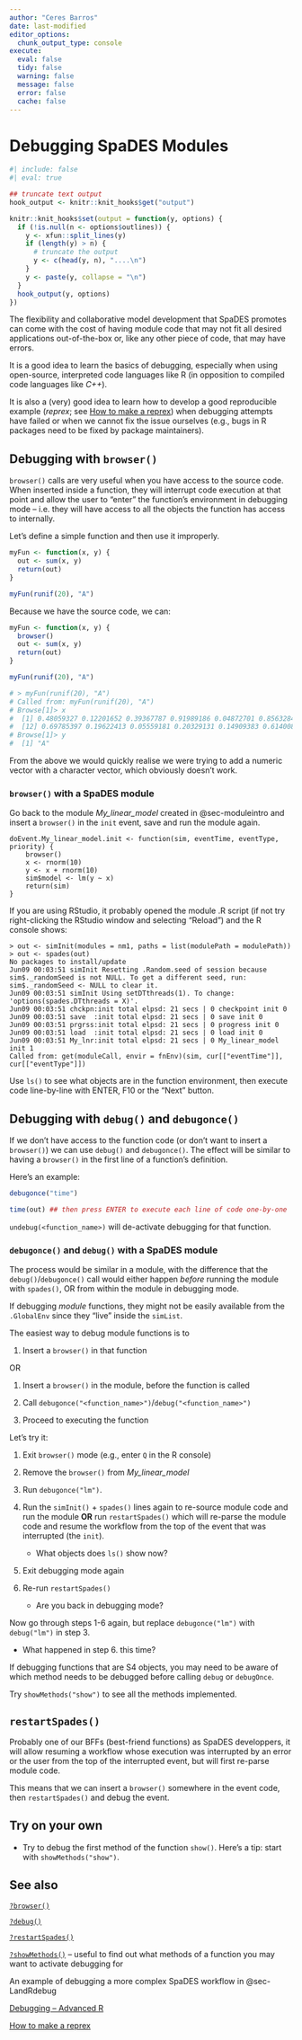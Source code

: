 ```yaml
---
author: "Ceres Barros"
date: last-modified
editor_options:
  chunk_output_type: console
execute:
  eval: false
  tidy: false
  warning: false
  message: false
  error: false
  cache: false
---
```


# Debugging SpaDES Modules {#sec-debugging}

```r
#| include: false
#| eval: true

## truncate text output
hook_output <- knitr::knit_hooks$get("output")

knitr::knit_hooks$set(output = function(y, options) {
  if (!is.null(n <- options$outlines)) {
    y <- xfun::split_lines(y)
    if (length(y) > n) {
      # truncate the output
      y <- c(head(y, n), "....\n")
    }
    y <- paste(y, collapse = "\n")
  }
  hook_output(y, options)
})

```

The flexibility and collaborative model development that SpaDES promotes
can come with the cost of having module code that may not fit all
desired applications out-of-the-box or, like any other piece of code,
that may have errors.

It is a good idea to learn the basics of debugging, especially when
using open-source, interpreted code languages like R (in opposition to
compiled code languages like *C++*).

It is also a (very) good idea to learn how to develop a good
reproducible example (*reprex*; see [How to make a
reprex](https://www.r-bloggers.com/2020/10/how-to-make-a-reprex/)) when
debugging attempts have failed or when we cannot fix the issue ourselves
(e.g., bugs in R packages need to be fixed by package maintainers).

## Debugging with `browser()`

`browser()` calls are very useful when you have access to the source
code. When inserted inside a function, they will interrupt code
execution at that point and allow the user to "enter" the function's
environment in debugging mode -- i.e. they will have access to all the
objects the function has access to internally.

Let's define a simple function and then use it improperly.

```r
myFun <- function(x, y) {
  out <- sum(x, y)
  return(out)
}

myFun(runif(20), "A")
```

Because we have the source code, we can:

```r
myFun <- function(x, y) {
  browser()
  out <- sum(x, y)
  return(out)
}

myFun(runif(20), "A")

# > myFun(runif(20), "A")
# Called from: myFun(runif(20), "A")
# Browse[1]> x
#  [1] 0.48059327 0.12201652 0.39367787 0.91989186 0.04872701 0.85632846 0.05945062 0.87683559 0.58599446 0.10403352 0.49429023
#  [12] 0.69785397 0.19622413 0.05559181 0.20329131 0.14909383 0.61400844 0.73638292 0.21185129 0.72534305
# Browse[1]> y
#  [1] "A"
```

From the above we would quickly realise we were trying to add a numeric
vector with a character vector, which obviously doesn't work.

### `browser()` with a SpaDES module

Go back to the module *My_linear_model* created in @sec-moduleintro and
insert a `browser()` in the `init` event, save and run the module again.

```         
doEvent.My_linear_model.init <- function(sim, eventTime, eventType, priority) {
    browser()
    x <- rnorm(10)
    y <- x + rnorm(10)
    sim$model <- lm(y ~ x)  
    return(sim)
}
```

If you are using RStudio, it probably opened the module .R script (if
not try right-clicking the RStudio window and selecting "Reload") and
the R console shows:

```         
> out <- simInit(modules = nm1, paths = list(modulePath = modulePath))
> out <- spades(out)
No packages to install/update
Jun09 00:03:51 simInit Resetting .Random.seed of session because sim$._randomSeed is not NULL. To get a different seed, run: sim$._randomSeed <- NULL to clear it.
Jun09 00:03:51 simInit Using setDTthreads(1). To change: 'options(spades.DTthreads = X)'.
Jun09 00:03:51 chckpn:init total elpsd: 21 secs | 0 checkpoint init 0
Jun09 00:03:51 save  :init total elpsd: 21 secs | 0 save init 0
Jun09 00:03:51 prgrss:init total elpsd: 21 secs | 0 progress init 0
Jun09 00:03:51 load  :init total elpsd: 21 secs | 0 load init 0
Jun09 00:03:51 My_lnr:init total elpsd: 21 secs | 0 My_linear_model init 1
Called from: get(moduleCall, envir = fnEnv)(sim, cur[["eventTime"]], cur[["eventType"]])
```

Use `ls()` to see what objects are in the function environment, then
execute code line-by-line with ENTER, F10 or the "Next" button.

## Debugging with `debug()` and `debugonce()`

If we don't have access to the function code (or don't want to insert a
`browser()`) we can use `debug()` and `debugonce()`. The effect will be
similar to having a `browser()` in the first line of a function's
definition.

Here's an example:

```r
debugonce("time")

time(out) ## then press ENTER to execute each line of code one-by-one
```

`undebug(<function_name>)` will de-activate debugging for that function.

### `debugonce()` and `debug()` with a SpaDES module

The process would be similar in a module, with the difference that the
`debug()`/`debugonce()` call would either happen *before* running the
module with `spades()`, OR from within the module in debugging mode.

::: {.callout-tip appearance="simple"}
If debugging *module* functions, they might not be easily available from
the `.GlobalEnv` since they "live" inside the `simList`.

The easiest way to debug module functions is to

1.  Insert a `browser()` in that function

OR

1.  Insert a `browser()` in the module, before the function is called

2.  Call `debugonce("<function_name>")`/`debug("<function_name>")`

3.  Proceed to executing the function
:::

Let's try it:

1.  Exit `browser()` mode (e.g., enter `Q` in the R console)

2.  Remove the `browser()` from *My_linear_model*

3.  Run `debugonce("lm")`.

4.  Run the `simInit()` + `spades()` lines again to re-source module
    code and run the module **OR** run `restartSpades()` which will
    re-parse the module code and resume the workflow from the top of the
    event that was interrupted (the `init`).

    -   What objects does `ls()` show now?

5.  Exit debugging mode again

6.  Re-run `restartSpades()`

    -   Are you back in debugging mode?

Now go through steps 1-6 again, but replace `debugonce("lm")` with
`debug("lm")` in step 3.

-   What happened in step 6. this time?

::: {.callout-tip appearance="simple"}
If debugging functions that are S4 objects, you may need to be aware of
which method needs to be debugged before calling `debug` or `debugOnce`.

Try `showMethods("show")` to see all the methods implemented.
:::

## `restartSpades()`

Probably one of our BFFs (best-friend functions) as SpaDES developpers,
it will allow resuming a workflow whose execution was interrupted by an
error or the user from the top of the interrupted event, but will first
re-parse module code.

This means that we can insert a `browser()` somewhere in the event code,
then `restartSpades()` and debug the event.

## Try on your own

-   Try to debug the first method of the function `show()`. Here's a
    tip: start with `showMethods("show")`.

## See also

[`?browser()`](https://www.rdocumentation.org/packages/base/versions/3.6.2/topics/browser)

[`?debug()`](https://www.rdocumentation.org/packages/base/versions/3.6.2/topics/debug)

[`?restartSpades()`](https://spades-core.predictiveecology.org/reference/restartSpades.html)

[`?showMethods()`](https://www.rdocumentation.org/packages/methods/versions/3.6.2/topics/showMethods)
-- useful to find out what methods of a function you may want to
activate debugging for

An example of debugging a more complex SpaDES workflow in
@sec-LandRdebug

[Debugging -- Advanced R](https://adv-r.hadley.nz/debugging.html)

[How to make a
reprex](https://www.r-bloggers.com/2020/10/how-to-make-a-reprex/)
